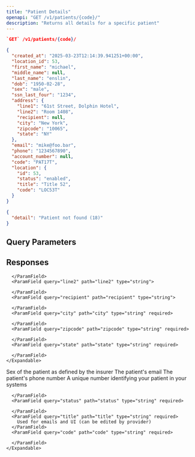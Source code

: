 ```yaml
---
title: "Patient Details"
openapi: "GET /v1/patients/{code}/"
description: "Returns all details for a specific patient"
---
```


<CodeGroup>

```json Endpoint
`GET` /v1/patients/{code}/
```

</CodeGroup>

<ResponseExample>

```json 200
{
  "created_at": "2025-03-23T12:14:39.941251+00:00",
  "location_id": 53,
  "first_name": "michael",
  "middle_name": null,
  "last_name": "enslin",
  "dob": "1950-02-28",
  "sex": "male",
  "ssn_last_four": "1234",
  "address": {
    "line1": "61st Street, Dolphin Hotel",
    "line2": "Room 1408",
    "recipient": null,
    "city": "New York",
    "zipcode": "10065",
    "state": "NY"
  },
  "email": "mike@foo.bar",
  "phone": "1234567890",
  "account_number": null,
  "code": "PAT17T",
  "location": {
    "id": 53,
    "status": "enabled",
    "title": "Title 52",
    "code": "LOC53T"
  }
}
```


```json 404
{
  "detail": "Patient not found (18)"
}
```

</ResponseExample>

## Query Parameters

<ParamField query="code" path="code" type="string" required>
  
</ParamField>

## Responses

<Accordion title="200 JSON Object Response Schema" icon="check">
  <ParamField query="created_at" path="created_at" type="string" required>
    
  </ParamField>
  <ParamField query="location_id" path="location_id" type="integer" required>
    
  </ParamField>
  <ParamField query="first_name" path="first_name" type="string" required>
    
  </ParamField>
  <ParamField query="middle_name" path="middle_name" type="string">
    
  </ParamField>
  <ParamField query="last_name" path="last_name" type="string" required>
    
  </ParamField>
  <ParamField query="dob" path="dob" type="string" required>
    
  </ParamField>
  <ParamField query="ssn_last_four" path="ssn_last_four" type="string">
    
  </ParamField>
  <ParamField query="address" path="address" type="object">
    <Expandable title="Address Properties" defaultOpen="true">
      <ParamField query="line1" path="line1" type="string" required>
        
      </ParamField>
      <ParamField query="line2" path="line2" type="string">
        
      </ParamField>
      <ParamField query="recipient" path="recipient" type="string">
        
      </ParamField>
      <ParamField query="city" path="city" type="string" required>
        
      </ParamField>
      <ParamField query="zipcode" path="zipcode" type="string" required>
        
      </ParamField>
      <ParamField query="state" path="state" type="string" required>
        
      </ParamField>
    </Expandable>
  </ParamField>
  <ParamField query="sex" path="sex" type="string">
    Sex of the patient as defined by the insurer
  </ParamField>
  <ParamField query="email" path="email" type="string">
    The patient's email
  </ParamField>
  <ParamField query="phone" path="phone" type="string">
    The patient's phone number
  </ParamField>
  <ParamField query="account_number" path="account_number" type="string">
    A unique number identifying your patient in your systems
  </ParamField>
  <ParamField query="code" path="code" type="string" required>
    
  </ParamField>
  <ParamField query="Location" path="Location" type="object">
    <Expandable title="Location Properties" defaultOpen="true">
      <ParamField query="id" path="id" type="integer" required>
        
      </ParamField>
      <ParamField query="status" path="status" type="string" required>
        
      </ParamField>
      <ParamField query="title" path="title" type="string" required>
        Used for emails and UI (can be edited by provider)
      </ParamField>
      <ParamField query="code" path="code" type="string" required>
        
      </ParamField>
    </Expandable>
  </ParamField>
</Accordion>